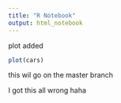 ```yaml
---
title: "R Notebook"
output: html_notebook
---
```

plot added

```r
plot(cars)
```


this wil go on the master branch

I got this all wrong haha